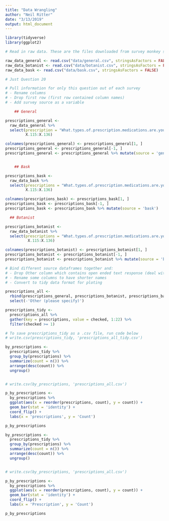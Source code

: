 ```yaml
---
title: "Data Wrangling"
author: "Neil Ritter"
date: "3/13/2019"
output: html_document
---
```


```r

library(tidyverse)
library(ggplot2)

```


```r
# Read in raw data. These are the files downloaded from survey monkey saved as a .csv

raw_data_general <- read.csv("data/general.csv", stringsAsFactors = FALSE)
raw_data_botanist <- read.csv("data/botanist.csv", stringsAsFactors = FALSE)
raw_data_bask <- read.csv("data/bask.csv", stringsAsFactors = FALSE)


```


```r

# Just Question 20

# Pull information for only this question out of each survey
# - Rename columns
# - Drop first row (first row contained column names)
# - Add survey source as a variable

    ## General

prescriptions_general <- 
  raw_data_general %>%
  select(prescription = "What.types.of.prescription.medications.are.you.currently.taking.for.the.health.conditions.and.symptoms.you.face...Please.select.all.that.apply.",
         X.115:X.136)

colnames(prescriptions_general) <- prescriptions_general[1, ]
prescriptions_general <- prescriptions_general[-1, ]
prescriptions_general <- prescriptions_general %>% mutate(source = 'general')


    ## Bask

prescriptions_bask <- 
  raw_data_bask %>%
  select(prescriptions = "What.types.of.prescription.medications.are.you.currently.taking.for.the.health.conditions.and.symptoms.you.face...Please.select.all.that.apply.",
         X.115:X.136)

colnames(prescriptions_bask) <- prescriptions_bask[1, ]
prescriptions_bask <- prescriptions_bask[-1, ]
prescriptions_bask <- prescriptions_bask %>% mutate(source = 'bask')

  ## Botanist

prescriptions_botanist <- 
  raw_data_botanist %>%
  select(prescriptions = "What.types.of.prescription.medications.are.you.currently.taking.for.the.health.conditions.and.symptoms.you.face...Please.select.all.that.apply.",
          X.115:X.136)

colnames(prescriptions_botanist) <- prescriptions_botanist[1, ]
prescriptions_botanist <- prescriptions_botanist[-1, ]
prescriptions_botanist <- prescriptions_botanist %>% mutate(source = 'botanist')


```




```r

# Bind different source dataframes together and:
# - Drop Other column which contains open ended text response (deal with later)
# - Rename some columns to have shorter names
# - Convert to tidy data format for ploting 

prescriptions_all <- 
  rbind(prescriptions_general, prescriptions_botanist, prescriptions_bask) %>%
  select(-'Other (please specify)')

prescriptions_tidy <-
  prescriptions_all %>%
  gather(key = prescriptions, value = checked, 1:22) %>%
  filter(checked >= 1)

# To save prescriptions_tidy as a .csv file, run code below
# write.csv(prescriptions_tidy, 'prescriptions_all_tidy.csv')

```




```r

by_prescriptions <-
  prescriptions_tidy %>%
  group_by(prescriptions) %>%
  summarize(count = n()) %>%
  arrange(desc(count)) %>%
  ungroup()


# write.csv(by_prescriptions, 'prescriptions_all.csv')

p_by_prescriptions <-
  by_prescriptions %>%
  ggplot(aes(x = reorder(prescriptions, count), y = count)) +
  geom_bar(stat = 'identity') +
  coord_flip() +
  labs(x = 'prescriptions', y = 'Count')

p_by_prescriptions
```


```r

by_prescriptions <-
  prescriptions_tidy %>%
  group_by(prescriptions) %>%
  summarize(count = n()) %>%
  arrange(desc(count)) %>%
  ungroup()


# write.csv(by_prescriptions, 'prescriptions_all.csv')

p_by_prescriptions <-
  by_prescriptions %>%
  ggplot(aes(x = reorder(prescriptions, count), y = count)) +
  geom_bar(stat = 'identity') +
  coord_flip() +
  labs(x = 'Prescription', y = 'Count')

p_by_prescriptions
```




